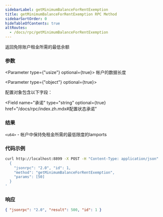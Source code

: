 ```yaml
---
sidebarLabel: getMinimumBalanceForRentExemption
title: getMinimumBalanceForRentExemption RPC Method
sidebarSortOrder: 0
hideTableOfContents: true
altRoutes:
  - /docs/rpc/getMinimumBalanceForRentExemption
---
```


返回免除账户租金所需的最低余额

<DocSideBySide>

<DocLeftSide>

### 参数

<Parameter type={"usize"} optional={true}>
  帐户的数据长度
</Parameter>

<Parameter type={"object"} optional={true}>

配置对象包含以下字段：

<Field
  name="承诺"
  type="string"
  optional={true}
  href="/docs/rpc/index.zh.mdx#配置状态承诺"
></Field>

</Parameter>

### 结果

`<u64>` - 帐户中保持免租金所需的最低限度的lamports

</DocLeftSide>

<DocRightSide>

### 代码示例

```bash
curl http://localhost:8899 -X POST -H "Content-Type: application/json" -d '
  {
    "jsonrpc": "2.0", "id": 1,
    "method": "getMinimumBalanceForRentExemption",
    "params": [50]
  }
'
```

### 响应

```json
{ "jsonrpc": "2.0", "result": 500, "id": 1 }
```

</DocRightSide>
</DocSideBySide>
